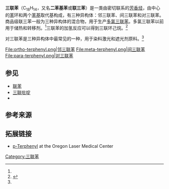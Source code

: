 {{chembox
| Watchedfields = changed
| verifiedrevid = 392374283
|  Name = 三联苯
|  Reference = 
|  ImageFile = Terphenyl_generic.png
|  IUPACName = 1,4-二苯基苯 1,4-Diphenylbenzene
|  OtherNames= 三联苯基<br>二苯基苯
|Section1={{Chembox Identifiers
| CASNo_Ref = {{cascite|correct|CAS}}
| CASNo = 26140-60-3
| PubChem =7115
| SMILES =C1=CC=C(C=C1)C2=CC=C(C=C2)C3=CC=CC=C3
|  ChemSpiderID_Ref = {{chemspidercite|changed|chemspider}}
| ChemSpiderID_Comment = (''para'')
|  SMILES2 = c1ccc(cc1)c2ccc(cc2)c3ccccc3
| SMILES2_Comment = (''para'')
|  InChI = 1/C18H14/c1-3-7-15(8-4-1)17-11-13-18(14-12-17)16-9-5-2-6-10-16/h1-14H
| InChI_Comment = (''para'')
|  InChIKey = XJKSTNDFUHDPQJ-UHFFFAOYAJ
|  StdInChI_Ref = {{stdinchicite|changed|chemspider}}
| StdInChI = 1S/C18H14/c1-3-7-15(8-4-1)17-11-13-18(14-12-17)16-9-5-2-6-10-16/h1-14H
| StdInChI_Comment = (''para'')
|  StdInChIKey_Ref = {{stdinchicite|changed|chemspider}}
| StdInChIKey = XJKSTNDFUHDPQJ-UHFFFAOYSA-N
  }}
|Section2={{Chembox Properties
|  C=18|H=14
|  Appearance=白色粉末<ref name=chemicalland21>[http://chemicalland21.com/industrialchem/IUH/p-TERPHENYL.htm ''p''-Terphenyl] at chemicalland21.com</ref>
|  Density= 1.24 g/cm<sup>3</sup>
|  MeltingPt=212-214 °C<ref name=chemicalland21/><br>212-213 °C<ref name=Sigma>[https://www.sigmaaldrich.com/US/en/product/sial/257389 ''p''-Terphenyl] at [[Sigma-Aldrich|Sigma-Aldrich]]</ref>
|  BoilingPt=389 °C<ref name=Sigma/>
|  Solubility=不可溶<ref name=chemicalland21/>
  }}
|Section3={{Chembox Hazards
|  MainHazards=刺激性 ('''Xi''')
|  FlashPt=207 °C<ref name=Sigma/>
|  Autoignition=
|  RPhrases = {{R36/37/38}} {{R50/53}} 
|  SPhrases = {{S26}} {{S60}} {{S61}}
|  NFPA-H = 2
|  NFPA-F = 1
|  NFPA-R = 0
  }}
}}

'''三联苯'''（C<sub>18</sub>H<sub>14</sub>，又名'''二苯基苯'''或'''联三苯'''）是一类由密切联系的[[芳香性|芳香]][[烃|烃]]，由中心的[[苯|苯]]环和两个[[苯基|苯基]]取代基构成，有三种异构体：邻三联苯、间三联苯和对三联苯。商品级联三苯一般为三种异构体的混合物，用于生产[[多氯三联苯|多氯三联苯]]。多氯三联苯以前用于储热和转移剂。<ref name=chemicalland21/>三联苯的加氢反应可以得到三联环己烷。<ref>{{cite journal|journal=Russian Chemical Bulletin|volume=66|issue=7|language=en|issn=1066-5285|date=2017-07|pages=1208–1212|doi=10.1007/s11172-017-1874-9|url=http://link.springer.com/10.1007/s11172-017-1874-9|title=Hydrogenation of biphenyl and isomeric terphenyls over a Pt-containing catalyst|accessdate=2021-06-24|author=A. N. Kalenchuk, A. E. Koklin, V. I. Bogdan, L. M. Kustov}}</ref>

对三联苯是三种异构体中最常见的一种，用于染料激光和遮光剂原料。<ref name=chemicalland21/>

<gallery>
File:ortho-terphenyl.png|[[邻三联苯|邻三联苯]]
File:meta-terphenyl.png|[[间三联苯|间三联苯]]
File:para-terphenyl.png|[[对三联苯|对三联苯]]
</gallery>

==参见==
* [[联苯|联苯]]
* [[三联吡啶|三联吡啶]]
* {{en-link|三联噻吩|Terthiophene}}

==参考来源==
{{reflist}}

==拓展链接==
* [http://omlc.ogi.edu/spectra/PhotochemCAD/html/p-terphenyl.html p-Terphenyl]{{Wayback|url=http://omlc.ogi.edu/spectra/PhotochemCAD/html/p-terphenyl.html |date=20111117102705 }} at the Oregon Laser Medical Center

{{苯}}
{{Hydrocarbon-stub}}

[[Category:三联苯|Category:三联苯]]